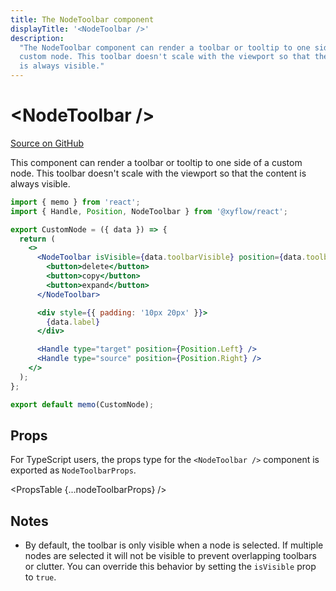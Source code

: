 ```yaml
---
title: The NodeToolbar component
displayTitle: '<NodeToolbar />'
description:
  "The NodeToolbar component can render a toolbar or tooltip to one side of a
  custom node. This toolbar doesn't scale with the viewport so that the content
  is always visible."
---
```



# &lt;NodeToolbar />

[Source on GitHub](https://github.com/xyflow/xyflow/blob/main/packages/react/src/additional-components/NodeToolbar/NodeToolbar.tsx)

This component can render a toolbar or tooltip to one side of a custom node. This
toolbar doesn't scale with the viewport so that the content is always visible.

```jsx
import { memo } from 'react';
import { Handle, Position, NodeToolbar } from '@xyflow/react';

export CustomNode = ({ data }) => {
  return (
    <>
      <NodeToolbar isVisible={data.toolbarVisible} position={data.toolbarPosition}>
        <button>delete</button>
        <button>copy</button>
        <button>expand</button>
      </NodeToolbar>

      <div style={{ padding: '10px 20px' }}>
        {data.label}
      </div>

      <Handle type="target" position={Position.Left} />
      <Handle type="source" position={Position.Right} />
    </>
  );
};

export default memo(CustomNode);
```

## Props

For TypeScript users, the props type for the `<NodeToolbar />` component is exported
as `NodeToolbarProps`.

<PropsTable {...nodeToolbarProps} />

## Notes

- By default, the toolbar is only visible when a node is selected. If multiple
  nodes are selected it will not be visible to prevent overlapping toolbars or
  clutter. You can override this behavior by setting the `isVisible` prop to
  `true`.
